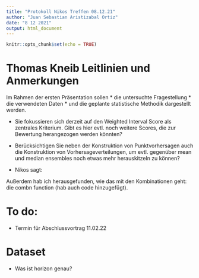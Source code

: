 ```yaml
---
title: "Protokoll Nikos Treffen 08.12.21"
author: "Juan Sebastian Aristizabal Ortiz"
date: "8 12 2021"
output: html_document
---
```


```r
knitr::opts_chunk$set(echo = TRUE)
```

# Thomas Kneib Leitlinien und Anmerkungen
Im  Rahmen  der  ersten  Präsentation  sollen
    * die  untersuchte  Fragestellung
    * die  verwendeten Daten
    * und die geplante statistische Methodik dargestellt werden.

- Sie fokussieren sich derzeit auf den Weighted Interval Score als zentrales Kriterium. Gibt es hier evtl. noch weitere Scores, die zur Bewertung herangezogen werden könnten?
- Berücksichtigen Sie neben der Konstruktion von Punktvorhersagen auch die Konstruktion von Vorhersageverteilungen, um evtl. gegenüber mean und median ensembles noch etwas mehr herauskitzeln zu können? 


- Nikos sagt: 

Außerdem hab ich herausgefunden, wie das mit den Kombinationen geht: die combn function (hab auch code hinzugefügt). 

# To do:
- Termin für Abschlussvortrag 11.02.22

# Dataset
- Was ist horizon genau?